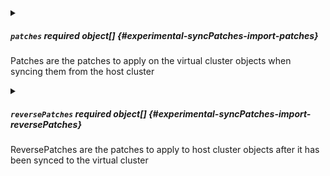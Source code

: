 

<PartialApiversion />


<PartialKind />


<PartialOptional />


<PartialReplaceonconflict />



<details className="config-field" data-expandable="true">
<summary>

##### `patches` <span className="config-field-required" data-required="false">required</span> <span className="config-field-type">object[]</span> <span className="config-field-default"></span> <span className="config-field-enum"></span> {#experimental-syncPatches-import-patches}

Patches are the patches to apply on the virtual cluster objects
when syncing them from the host cluster

</summary>

<PartialPatchesreference />


</details>



<details className="config-field" data-expandable="true">
<summary>

##### `reversePatches` <span className="config-field-required" data-required="false">required</span> <span className="config-field-type">object[]</span> <span className="config-field-default"></span> <span className="config-field-enum"></span> {#experimental-syncPatches-import-reversePatches}

ReversePatches are the patches to apply to host cluster objects
after it has been synced to the virtual cluster

</summary>

<PartialReversepatchesreference />


</details>

